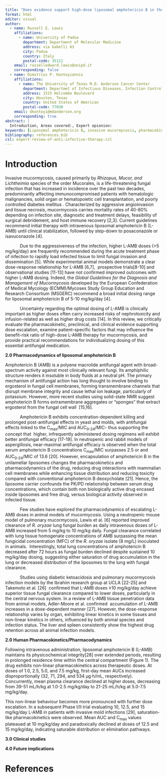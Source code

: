 ```yaml
---
title: "Does evidence support high-dose liposomal amphotericin B in the treatment of mucormycosis?"
format: html
editor: visual
author:
  - name: Russell E. Lewis
    affiliations:
      - name: University of Padua
        department: Department of Molecular Medicine
        address: via Gabelli 63
        city: Padua
        country: Italy
        postal-code: 35121
    email: russelledward.lewis@unipd.it
    corresponding: false
  - name: Dimitrios P. Kontoyiannis
    affiliations:
      - name: The University of Texas M.D. Anderson Cancer Center
        department: Departmet of Infectious Diseases, Infection Control and Employee Health
        address: 1515 Holcombe Boulevard
        city: Houston, Texas
        country: United States of American
        postal-code: 77030
    email: dkontoyi@mdanderson.org
    corresponding: true
abstract: |
  Introduction, Areas covered:, Expert opionion:
keywords: [Liposomal amphotericin B, invasive mucormycosis, pharmacokinetics/pharmacodynamics]
bibliography: references.bib
csl: expert-review-of-anti-infective-therapy.csl
---
```


# Introduction

Invasive mucormycosis, caused primarily by *Rhizopus, Mucor, and Lichtheimia* species of the order Mucorales, is a life-threatening fungal infection that has increased in incidence over the past two decades, predominantly affecting immunocompromised patients with hematologic malignancies, solid organ or hematopoietic cell transplantation, and poorly controlled diabetes mellitus . Characterized by aggressive angioinvasion and tissue necrosis, mucormycosis carries mortality rates of 40-80% depending on infection site, diagnostic and treatment delays, feasibility of surgical debridement, and host immune recovery \[2,3\]. Current guidelines recommend initial therapy with intravenous liposomal amphotericin B (L-AMB) until clinical stabilization, followed by step-down to posaconazole or isavuconazole \[4\].

            Due to the aggressiveness of the infection, higher L-AMB doses (\>5 mg/kg/day) are frequently recommended during the acute treatment phase of infection to rapidly load infected tissue to limit fungal invasion and dissemination \[5\]. While experimental animal models demonstrate a clear dose-response relationship for L-AMB \[6,7\],  prospective trials\[8-10\] and observational studies \[11-13\] have not confirmed improved outcomes with higher L-AMB dosing. Indeed, the *Global Guidelines for the Diagnosis and Management of Mucormycosis* developed by the European Confederation of Medical Mycology (ECMM)/Mycoses Study Group Education and Research Consortium (MSGERC) recommend a broad initial dosing range for liposomal amphotericin B of 5-10 mg/kg/day \[4\].

            Uncertainty regarding the optimal dosing of L-AMB is clinically important as higher doses often carry increased risks of nephrotoxicity and infusion-related as well as higher drug costs \[14\]. In this review, we critically evaluate the pharmacokinetic, preclinical, and clinical evidence supporting dose escalation, examine patient-specific factors that may influence the benefit-risk ratio of high-dose L-AMB therapy for mucormycosis, and provide practical recommendations for individualizing dosing of this essential antifungal medication.

**2.0 Pharmacodynamics of liposomal amphotericin B**

Amphotericin B (AMB) is a polyene macrolide antifungal agent with broad-spectrum activity against most clinically relevant fungi. Its amphiphilic structure renders it insoluble in body fluids at a neutral pH. The primary mechanism of antifungal action has long thought to involve binding to ergosterol in fungal cell membranes, forming transmembrane channels that disrupt membrane integrity and cause lethal ion leakage, particularly of potassium. However, more recent studies using solid-state NMR suggest amphotericin B forms extramembrane aggregates or “sponges” that extract ergosterol from the fungal cell wall  \[15,16\].

            Amphotericin B exhibits concentration-dependent killing and prolonged post-antifungal effects in yeast and molds, with antifungal effects linked to the C~max~/MIC and AUC~0-24~/MIC- thus supporting the concept that  higher, infrequently administered dosing regimens will exhibit better antifungal efficacy \[17-19\]. In neutropenic and rabbit models of aspergillosis, near-maximal antifungal efficacy is observed when the total serum amphotericin B concentrations C~max~/MIC surpasses 2.5 or and AUC~0-24~/MIC of 13.6 \[20\]. However, encapsulation of amphotericin B in the unilamellar liposomes changes the pharmacokinetics and pharmacodynamics of the drug, reducing drug interactions with mammalian cell membranes while enhancing tissue distribution and reducing toxicity compared with conventional amphotericin B deoxycholate \[21\]. Hence, the liposome carrier confounds the PK/PD relationship between serum drug concentrations, which contain both non biologically active drug encased inside liposomes and free drug, versus biological activity observed in infected tissue.

            Few studies have explored the pharmacodynamics of escalating L-AMB doses in animal models of mucormycosis. Using a neutropenic mouse model of pulmonary mucormycosis, Lewis et al. \[6\] reported improved clearance of *R. oryzae* lung fungal burden as daily intravenous doses of L-AMB increased from 5 mg/kg to 10 mg/kg daily. Fungal clearance correlated with lung tissue homogenate concentrations of AMB surpassing the mean fungicidal concentration (MFC) of the *R. oryzae* isolate (8 mg/L) inoculated in animals.  Interestingly, total lung concentrations of amphotericin B decreased after 72 hours as fungal burden declined despite sustained 10 mg/kg/day dosing, suggesting either saturation of drug accumulation in the lung or decreased distribution of the liposomes to the lung with fungal clearance.

            Studies using diabetic ketoacidosis and pulmonary mucormycosis infection models by the Ibrahim research group at UCLA \[22-25\] and Takemoto et al. \[26\]  confirmed that L-AMB doses ≥10 mg/kg/day achieve superior tissue fungal clearance compared to lower doses, particularly in the central nervous system. In a review of L-AMB tissue penetration data from animal models, Adler-Moore et al. confirmed  accumulation of L-AMB increases in a dose-dependent manner \[27\]. However, the dose-response relationship varies by organ, exhibiting linear kinetics in some tissues and non-linear kinetics in others, influenced by both animal species and infection status. The liver and spleen consistently show the highest drug retention across all animal infection models.

**2.0 Human Pharmacokinetics/Pharmacodynamics**

Following intravenous administration, liposomal amphotericin B (L-AMB) maintains its physicochemical integrity\[28\] over extended periods, resulting in prolonged residence time within the central compartment (Figure 1). The drug exhibits non-linear pharmacokinetics across therapeutic doses. At doses of 1.0, 2.5, 5.0, and 7.5 mg/kg, first-day mean AUCs increased disproportionally (32, 71, 294, and 534 µg·h/mL, respectively). Concurrently, mean plasma clearance declined at higher doses, decreasing from 39-51 mL/h/kg at 1.0-2.5 mg/kg/day to 21-25 mL/h/kg at 5.0-7.5 mg/kg/day.

This non-linear behaviour becomes more pronounced with further dose escalation. In a subsequent Phase I/II trial evaluating 10, 12.5, and 15 mg/kg/day L-AMB in patients with invasive mold infections \[29\], saturation-like pharmacokinetics were observed. Mean AUC and C~max~ values plateaued at 10 mg/kg/day and paradoxically declined at doses of 12.5 and 15 mg/kg/day, indicating saturable distribution or elimination pathways.

**3.0 Clinical studies**

**4.0 Future implications**

# References